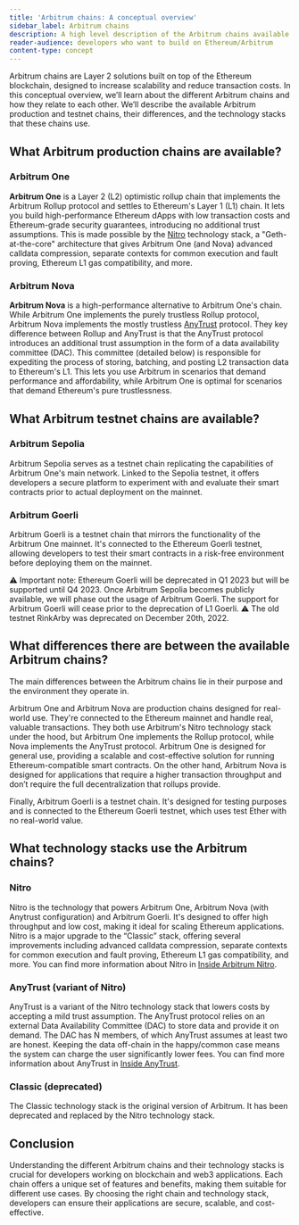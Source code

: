 ```yaml
---
title: 'Arbitrum chains: A conceptual overview'
sidebar_label: Arbitrum chains
description: A high level description of the Arbitrum chains available
reader-audience: developers who want to build on Ethereum/Arbitrum
content-type: concept
---
```



Arbitrum chains are Layer 2 solutions built on top of the Ethereum blockchain, designed to increase scalability and reduce transaction costs. In this conceptual overview, we’ll learn about the different Arbitrum chains and how they relate to each other. We’ll describe the available Arbitrum production and testnet chains, their differences, and the technology stacks that these chains use.

## What Arbitrum production chains are available?

### Arbitrum One

**Arbitrum One** is a Layer 2 (L2) optimistic rollup chain that implements the Arbitrum Rollup protocol and settles to Ethereum's Layer 1 (L1) chain. It lets you build high-performance Ethereum dApps with low transaction costs and Ethereum-grade security guarantees, introducing no additional trust assumptions. This is made possible by the [Nitro](/inside-arbitrum-nitro/inside-arbitrum-nitro.mdx) technology stack, a "Geth-at-the-core" architecture that gives Arbitrum One (and Nova) advanced calldata compression, separate contexts for common execution and fault proving, Ethereum L1 gas compatibility, and more.

### Arbitrum Nova

**Arbitrum Nova** is a high-performance alternative to Arbitrum One's chain. While Arbitrum One implements the purely trustless Rollup protocol, Arbitrum Nova implements the mostly trustless [AnyTrust](/inside-anytrust.mdx) protocol. They key difference between Rollup and AnyTrust is that the AnyTrust protocol introduces an additional trust assumption in the form of a data availability committee (DAC). This committee (detailed below) is responsible for expediting the process of storing, batching, and posting L2 transaction data to Ethereum's L1. This lets you use Arbitrum in scenarios that demand performance and affordability, while Arbitrum One is optimal for scenarios that demand Ethereum's pure trustlessness.

## What Arbitrum testnet chains are available?

### Arbitrum Sepolia

Arbitrum Sepolia serves as a testnet chain replicating the capabilities of Arbitrum One's main network. Linked to the Sepolia testnet, it offers developers a secure platform to experiment with and evaluate their smart contracts prior to actual deployment on the mainnet.

### Arbitrum Goerli

Arbitrum Goerli is a testnet chain that mirrors the functionality of the Arbitrum One mainnet. It's connected to the Ethereum Goerli testnet, allowing developers to test their smart contracts in a risk-free environment before deploying them on the mainnet.

⚠️ Important note: Ethereum Goerli will be deprecated in Q1 2023 but will be supported until Q4 2023. Once Arbitrum Sepolia becomes publicly available, we will phase out the usage of Arbitrum Goerli. The support for Arbitrum Goerli will cease prior to the deprecation of L1 Goerli.
⚠️ The old testnet RinkArby was deprecated on December 20th, 2022.

## What differences there are between the available Arbitrum chains?

The main differences between the Arbitrum chains lie in their purpose and the environment they operate in.

Arbitrum One and Arbitrum Nova are production chains designed for real-world use. They're connected to the Ethereum mainnet and handle real, valuable transactions. They both use Arbitrum's Nitro technology stack under the hood, but Arbitrum One implements the Rollup protocol, while Nova implements the AnyTrust protocol. Arbitrum One is designed for general use, providing a scalable and cost-effective solution for running Ethereum-compatible smart contracts. On the other hand, Arbitrum Nova is designed for applications that require a higher transaction throughput and don’t require the full decentralization that rollups provide.

Finally, Arbitrum Goerli is a testnet chain. It's designed for testing purposes and is connected to the Ethereum Goerli testnet, which uses test Ether with no real-world value.

## What technology stacks use the Arbitrum chains?

### Nitro

Nitro is the technology that powers Arbitrum One, Arbitrum Nova (with Anytrust configuration) and Arbitrum Goerli. It's designed to offer high throughput and low cost, making it ideal for scaling Ethereum applications. Nitro is a major upgrade to the “Classic” stack, offering several improvements including advanced calldata compression, separate contexts for common execution and fault proving, Ethereum L1 gas compatibility, and more. You can find more information about Nitro in [Inside Arbitrum Nitro](/inside-arbitrum-nitro/inside-arbitrum-nitro.mdx).

### AnyTrust (variant of Nitro)

AnyTrust is a variant of the Nitro technology stack that lowers costs by accepting a mild trust assumption. The AnyTrust protocol relies on an external Data Availability Committee (DAC) to store data and provide it on demand. The DAC has N members, of which AnyTrust assumes at least two are honest. Keeping the data off-chain in the happy/common case means the system can charge the user significantly lower fees. You can find more information about AnyTrust in [Inside AnyTrust](/inside-anytrust.mdx).

### Classic (deprecated)

The Classic technology stack is the original version of Arbitrum. It has been deprecated and replaced by the Nitro technology stack.

## Conclusion

Understanding the different Arbitrum chains and their technology stacks is crucial for developers working on blockchain and web3 applications. Each chain offers a unique set of features and benefits, making them suitable for different use cases. By choosing the right chain and technology stack, developers can ensure their applications are secure, scalable, and cost-effective.
